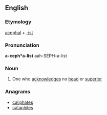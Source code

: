 ==English==

===Etymology===
[[acephal]] + [[-ist]]

===Pronunciation===
'''a-ceph*a-list'''
aah-SEPH-a-list

===Noun===
{{en-noun}}

# {{cx|obsolete|lang=en}} One who [[acknowledge]]s no [[head]] or [[superior]]
#:{{rfquotek|Dr. Gauden}}

===Anagrams===
* [[caliphates#English|caliphates]]
* [[cataphiles#English|cataphiles]]